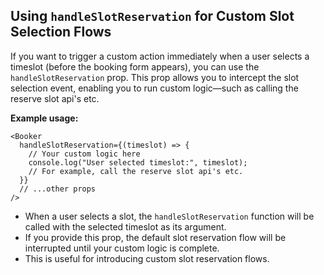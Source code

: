 ## Using `handleSlotReservation` for Custom Slot Selection Flows

If you want to trigger a custom action immediately when a user selects a timeslot (before the booking form appears), you can use the `handleSlotReservation` prop. This prop allows you to intercept the slot selection event, enabling you to run custom logic—such as calling the reserve slot api's etc.

**Example usage:**

```tsx
<Booker
  handleSlotReservation={(timeslot) => {
    // Your custom logic here
    console.log("User selected timeslot:", timeslot);
    // For example, call the reserve slot api's etc. 
  }}
  // ...other props
/>
```

- When a user selects a slot, the `handleSlotReservation` function will be called with the selected timeslot as its argument.
- If you provide this prop, the default slot reservation flow will be interrupted until your custom logic is complete.
- This is useful for introducing custom slot reservation flows.
